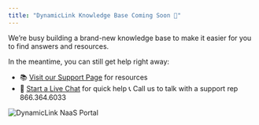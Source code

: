 ```yaml
---
title: "DynamicLink Knowledge Base Coming Soon 🚀"
---
```


We’re busy building a brand-new knowledge base to make it easier for you to find answers and resources.

In the meantime, you can still get help right away:

- 📚 [Visit our Support Page](https://www.zayo.com/support/) for resources
- 💬 [Start a Live Chat](https://www.zayo.com/chat/) for quick help
   📞 Call us to talk with a support rep 866.364.6033

![DynamicLink NaaS Portal](/DLIQ.png)